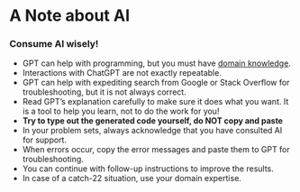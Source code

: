 # A Note about AI 




::: callout-warning
### Consume AI wisely! 

* GPT can help with programming, but you must have [domain knowledge](https://www.youtube.com/shorts/yj73GIEKmLI).
* Interactions with ChatGPT are not exactly repeatable.
* GPT can help with expediting search from Google or Stack Overflow for troubleshooting, but it is not always correct.
* Read GPT’s explanation carefully to make sure it does what you want. It is a tool to help you learn, not to do the work for you!
* **Try to type out the generated code yourself, do NOT copy and paste**
* In your problem sets, always acknowledge that you have consulted AI for support.  
* When errors occur, copy the error messages and paste them to GPT for troubleshooting.
* You can continue with follow-up instructions to improve the results.
* In case of a catch-22 situation, use your domain expertise.
:::


